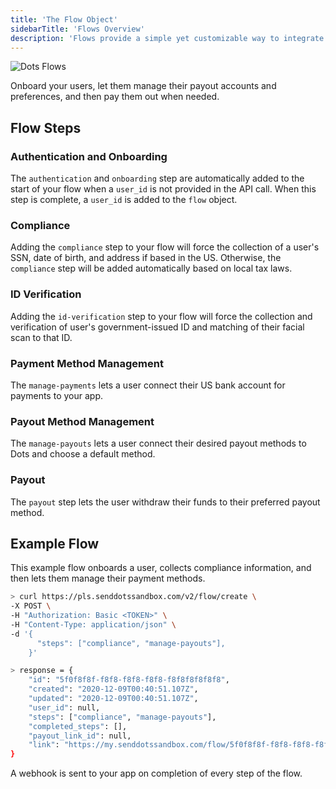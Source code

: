 ```yaml
---
title: 'The Flow Object'
sidebarTitle: 'Flows Overview'
description: 'Flows provide a simple yet customizable way to integrate payouts into your application.'
---
```


![Dots Flows](../images/flows.png)

Onboard your users, let them manage their payout accounts and preferences, and then pay them out when needed.

## Flow Steps

### Authentication and Onboarding

The `authentication` and `onboarding` step are automatically added to the start of your flow when a `user_id` is not provided in the API call. When this step is complete, a `user_id` is added to the `flow` object.

### Compliance

Adding the `compliance` step to your flow will force the collection of a user's SSN, date of birth, and address if based in the US. Otherwise, the `compliance` step will be added automatically based on local tax laws.

### ID Verification

Adding the `id-verification` step to your flow will force the collection and verification of user's government-issued ID and matching of their facial scan to that ID.

### Payment Method Management

The `manage-payments` lets a user connect their US bank account for payments to your app.

### Payout Method Management

The `manage-payouts` lets a user connect their desired payout methods to Dots and choose a default method.

### Payout

The `payout` step lets the user withdraw their funds to their preferred payout method.

## Example Flow

This example flow onboards a user, collects compliance information, and then lets them manage their payment methods.

```bash
> curl https://pls.senddotssandbox.com/v2/flow/create \
-X POST \
-H "Authorization: Basic <TOKEN>" \
-H "Content-Type: application/json" \
-d '{
      "steps": ["compliance", "manage-payouts"],
    }'

> response = {
    "id": "5f0f8f8f-f8f8-f8f8-f8f8-f8f8f8f8f8f8",
    "created": "2020-12-09T00:40:51.107Z",
    "updated": "2020-12-09T00:40:51.107Z",
    "user_id": null,
    "steps": ["compliance", "manage-payouts"],
    "completed_steps": [],
    "payout_link_id": null,
    "link": "https://my.senddotssandbox.com/flow/5f0f8f8f-f8f8-f8f8-f8f8-f8f8f8f8f8f8",
}

```

A webhook is sent to your app on completion of every step of the flow.
